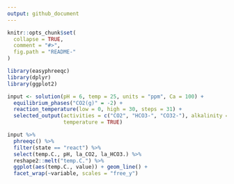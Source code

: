 ```yaml
---
output: github_document
---
```


<!-- README.md is generated from README.Rmd. Please edit that file -->

```r
knitr::opts_chunk$set(
  collapse = TRUE,
  comment = "#>",
  fig.path = "README-"
)
```


```r
library(easyphreeqc)
library(dplyr)
library(ggplot2)

input <- solution(pH = 6, temp = 25, units = "ppm", Ca = 100) +
  equilibrium_phases("CO2(g)" = -2) +
  reaction_temperature(low = 0, high = 30, steps = 31) +
  selected_output(activities = c("CO2", "HCO3-", "CO32-"), alkalinity = TRUE,
                  temperature = TRUE)

input %>%
  phreeqc() %>%
  filter(state == "react") %>%
  select(temp.C., pH, la_CO2, la_HCO3.) %>%
  reshape2::melt("temp.C.") %>%
  ggplot(aes(temp.C., value)) + geom_line() +
  facet_wrap(~variable, scales = "free_y")
```

